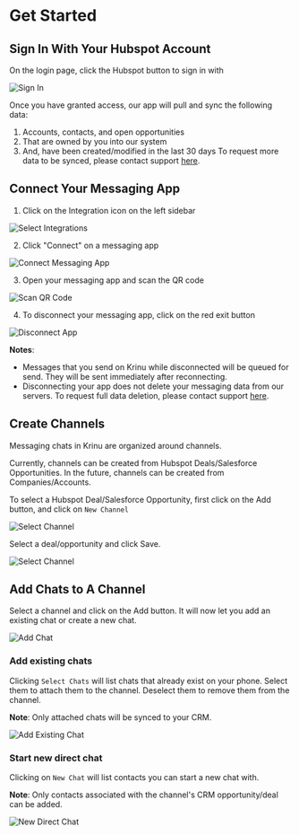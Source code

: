 
# Get Started

## Sign In With Your Hubspot Account

On the login page, click the Hubspot button to sign in with

![Sign In](https://github.com/antlersg8/krinu-docs/blob/master/public/screenshots/Getting_started_12.png)

Once you have granted access, our app will pull and sync the following data:
1. Accounts, contacts, and open opportunities 
2. That are owned by you into our system
3. And, have been created/modified in the last 30 days
To request more data to be synced, please contact support [here](/).

## Connect Your Messaging App

1. Click on the Integration icon on the left sidebar

![Select Integrations](../public/screenshots/gettingstarted-1.png)

2. Click "Connect" on a messaging app

![Connect Messaging App](https://github.com/antlersg8/krinu-docs/blob/master/public/screenshots/Gettin_started_13.png)

3. Open your messaging app and scan the QR code

![Scan QR Code](https://github.com/antlersg8/krinu-docs/blob/master/public/screenshots/Getting_started_14.png)

4. To disconnect your messaging app, click on the red exit button

![Disconnect App](../public/screenshots/gettingstarted-4.png)

**Notes**: 
- Messages that you send on Krinu while disconnected will be queued for send. They will be sent immediately after reconnecting.
- Disconnecting your app does not delete your messaging data from our servers. To request full data deletion, please contact support [here](/).

## Create Channels

Messaging chats in Krinu are organized around channels. 

Currently, channels can be created from Hubspot Deals/Salesforce Opportunities. In the future, channels can be created from Companies/Accounts. 

To select a Hubspot Deal/Salesforce Opportunity, first click on the Add button, and click on `New Channel`

<Image src="/screenshots/add-channel-1.png" alt="Select Channel" width={554} height={330}/>

Select a deal/opportunity and click Save.

![Select Channel](../public/screenshots/add-channel-2.png)

## Add Chats to A Channel

Select a channel and click on the Add button. It will now let you add an existing chat or create a new chat.

![Add Chat](../public/screenshots/selectchat-1.png)

### Add existing chats

Clicking `Select Chats` will list chats that already exist on your phone. Select them to attach them to the channel. Deselect them to remove them from the channel.

**Note**: Only attached chats will be synced to your CRM.

![Add Existing Chat](../public/screenshots/selectchat-2.png)

### Start new direct chat

Clicking on `New Chat` will list contacts you can start a new chat with.

**Note**: Only contacts associated with the channel's CRM opportunity/deal can be added.

![New Direct Chat](../public/screenshots/selectchat-3.png)
